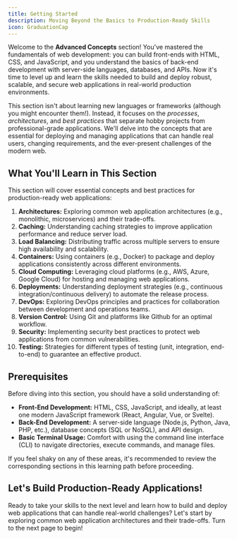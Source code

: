 ```yaml
---
title: Getting Started
description: Moving Beyond the Basics to Production-Ready Skills
icon: GraduationCap
---
```


Welcome to the **Advanced Concepts** section! You've mastered the fundamentals of web development: you can build front-ends with HTML, CSS, and JavaScript, and you understand the basics of back-end development with server-side languages, databases, and APIs.
Now it's time to level up and learn the skills needed to build and deploy robust, scalable, and secure web applications in real-world production environments.

This section isn't about learning new languages or frameworks (although you might encounter them!).
Instead, it focuses on the *processes*, *architectures*, and *best practices* that separate hobby projects from professional-grade applications.
We'll delve into the concepts that are essential for deploying and managing applications that can handle real users, changing requirements, and the ever-present challenges of the modern web.

## What You'll Learn in This Section

This section will cover essential concepts and best practices for production-ready web applications:

1.  **Architectures:** Exploring common web application architectures (e.g., monolithic, microservices) and their trade-offs.
2.  **Caching:** Understanding caching strategies to improve application performance and reduce server load.
3.  **Load Balancing:** Distributing traffic across multiple servers to ensure high availability and scalability.
4.  **Containers:** Using containers (e.g., Docker) to package and deploy applications consistently across different environments.
5.  **Cloud Computing:** Leveraging cloud platforms (e.g., AWS, Azure, Google Cloud) for hosting and managing web applications.
6.  **Deployments:** Understanding deployment strategies (e.g., continuous integration/continuous delivery) to automate the release process.
7.  **DevOps:** Exploring DevOps principles and practices for collaboration between development and operations teams.
8.  **Version Control:** Using Git and platforms like Github for an optimal workflow.
9.  **Security:** Implementing security best practices to protect web applications from common vulnerabilities.
10. **Testing:** Strategies for different types of testing (unit, integration, end-to-end) to guarantee an effective product.

## Prerequisites

Before diving into this section, you should have a solid understanding of:

- **Front-End Development:** HTML, CSS, JavaScript, and ideally, at least one modern JavaScript framework (React, Angular, Vue, or Svelte).
- **Back-End Development:** A server-side language (Node.js, Python, Java, PHP, etc.), database concepts (SQL or NoSQL), and API design.
- **Basic Terminal Usage:** Comfort with using the command line interface (CLI) to navigate directories, execute commands, and manage files.

If you feel shaky on any of these areas, it's recommended to review the corresponding sections in this learning path before proceeding.

## Let's Build Production-Ready Applications!

Ready to take your skills to the next level and learn how to build and deploy web applications that can handle real-world challenges? Let's start by exploring common web application architectures and their trade-offs.
Turn to the next page to begin!

